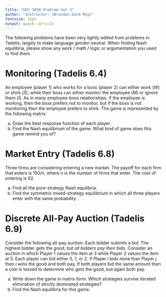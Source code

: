 ```yaml
---
title: "GOV 385N Problem Set 3"
author: "Instructor: JBrandon Duck-Mayr"
fontsize: 12pt
output: quack::article
---
```


The following problems have been very lightly edited from problems in Tadelis, largely to make language gender-neutral.
When finding Nash equilibria, please show any work / math / logic or argumentation you used to find them.

# Monitoring (Tadelis 6.4)

An employee (player 1) who works for a boss (player 2) can either work ($W$) or shirk ($S$), while their boss can either monitor the employee ($M$) or ignore them ($I$).
As in many employee-boss relationships, if the employee is working, then the boss prefers not to monitor, but if the boss is not monitoring then the employee prefers to shirk. The game is represented by the following matrix:

\begin{center}
\begin{tabular}{lcc}
    & $M$       & $I$    \\
$W$ & $1, 1$    & $1, 2$ \\
$S$ & $0, 2$    & $2, 1$
\end{tabular}
\end{center}

a. Draw the best response function of each player.
b. Find the Nash equilibrium of the game. What kind of game does this game remind you of?

# Market Entry (Tadelis 6.8)

Three firms are considering entering a new market.
The payoff for each firm that enters is $150/n$, where $n$ is the number of firms that enter.
The cost of entering is $62$.

a. Find all the pure-strategy Nash equilibria.
b. Find the symmetric mixed-strategy equilibrium in which all three players enter with the same probability.

# Discrete All-Pay Auction (Tadelis 6.9)

Consider the following all-pay auction:
Each bidder submits a bid.
The highest bidder gets the good, but *all bidders pay their bids*.
Consider an auction in which Player 1 values the item at 3 while Player 2 values the item at 5.
Each player can bid either 0, 1, or 2.
If Player $i$ bids more than Player $j$ then $i$ wins the good and both pay.
If both players bid the same amount then a coin is tossed to determine who gets the good, but again both pay.

a. Write down the game in matrix form. Which strategies survive iterated elimination of strictly dominated strategies?
b. Find the Nash equilibria for this game.
